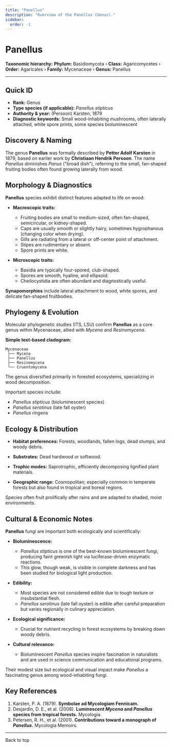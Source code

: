 ```yaml
---
title: "Panellus"
description: "Overview of the Panellus (Genus)."
sidebar:
  order: -1
---
```



# Panellus <Badge variant="note" text="Genus" />

**Taxonomic hierarchy:** **Phylum:** Basidiomycota › **Class:** Agaricomycetes › **Order:** Agaricales › **Family:** Mycenaceae › **Genus:** Panellus

---

## Quick ID
* **Rank:** Genus  
* **Type species (if applicable):** _Panellus stipticus_  
* **Authority & year:** (Persoon) Karsten, 1879  
* **Diagnostic keywords:** Small wood-inhabiting mushrooms, often laterally attached, white spore prints, some species bioluminescent  

## Discovery & Naming
The genus **Panellus** was formally described by **Petter Adolf Karsten** in 1879, based on earlier work by **Christiaan Hendrik Persoon**. The name _Panellus_ diminishes _Panus_ ("broad dish"), referring to the small, fan-shaped fruiting bodies often found growing laterally from wood.

## Morphology & Diagnostics
**Panellus** species exhibit distinct features adapted to life on wood:

- **Macroscopic traits:**
  - Fruiting bodies are small to medium-sized, often fan-shaped, semicircular, or kidney-shaped.
  - Caps are usually smooth or slightly hairy, sometimes hygrophanous (changing color when drying).
  - Gills are radiating from a lateral or off-center point of attachment.
  - Stipes are rudimentary or absent.
  - Spore prints are white.

- **Microscopic traits:**
  - Basidia are typically four-spored, club-shaped.
  - Spores are smooth, hyaline, and ellipsoid.
  - Cheilocystidia are often abundant and diagnostically useful.

**Synapomorphies** include lateral attachment to wood, white spores, and delicate fan-shaped fruitbodies.

## Phylogeny & Evolution
Molecular phylogenetic studies (ITS, LSU) confirm **Panellus** as a core genus within Mycenaceae, allied with _Mycena_ and _Resinomycena_.

**Simple text-based cladogram:**
```
Mycenaceae
 ├── Mycena
 ├── Panellus
 ├── Resinomycena
 └── Cruentomycena
```
The genus diversified primarily in forested ecosystems, specializing in wood decomposition.

Important species include:

- _Panellus stipticus_ (bioluminescent species)
- _Panellus serotinus_ (late fall oyster)
- _Panellus ringens_

## Ecology & Distribution
- **Habitat preferences:** Forests, woodlands, fallen logs, dead stumps, and woody debris.
- **Substrates:** Dead hardwood or softwood.
- **Trophic modes:** Saprotrophic, efficiently decomposing lignified plant materials.

- **Geographic range:** Cosmopolitan; especially common in temperate forests but also found in tropical and boreal regions.

Species often fruit prolifically after rains and are adapted to shaded, moist environments.

## Cultural & Economic Notes
**Panellus** fungi are important both ecologically and scientifically:

- **Bioluminescence:**
  - _Panellus stipticus_ is one of the best-known bioluminescent fungi, producing faint greenish light via luciferase-driven enzymatic reactions.
  - This glow, though weak, is visible in complete darkness and has been studied for biological light production.

- **Edibility:**
  - Most species are not considered edible due to tough texture or insubstantial flesh.
  - _Panellus serotinus_ (late fall oyster) is edible after careful preparation but varies regionally in culinary appreciation.

- **Ecological significance:**
  - Crucial for nutrient recycling in forest ecosystems by breaking down woody debris.

- **Cultural relevance:**
  - Bioluminescent _Panellus_ species inspire fascination in naturalists and are used in science communication and educational programs.

Their modest size but ecological and visual impact make _Panellus_ a fascinating genus among wood-inhabiting fungi.

## Key References
1. Karsten, P. A. (1879). **Symbolae ad Mycologiam Fennicam.**  
2. Desjardin, D. E., et al. (2008). **Luminescent _Mycena_ and _Panellus_ species from tropical forests.** Mycologia.  
3. Petersen, R. H., et al. (2001). **Contributions toward a monograph of _Panellus_.** Mycologia Memoirs.  

---

<LinkButton href="#top" variant="minimal" icon="arrow-up">
  Back to top
</LinkButton>
